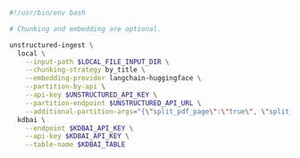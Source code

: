 ```bash CLI
#!/usr/bin/env bash

# Chunking and embedding are optional.

unstructured-ingest \
  local \
    --input-path $LOCAL_FILE_INPUT_DIR \
    --chunking-strategy by_title \
    --embedding-provider langchain-huggingface \
    --partition-by-api \
    --api-key $UNSTRUCTURED_API_KEY \
    --partition-endpoint $UNSTRUCTURED_API_URL \
    --additional-partition-args="{\"split_pdf_page\":\"true\", \"split_pdf_allow_failed\":\"true\", \"split_pdf_concurrency_level\": 15}" \
  kdbai \
    --endpoint $KDBAI_API_KEY \
    --api-key $KDBAI_API_KEY \
    --table-name $KDBAI_TABLE
```